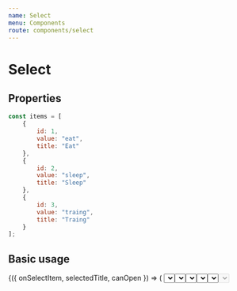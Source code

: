 ```yaml
---
name: Select
menu: Components
route: components/select
---
```



# Select

## Properties

<Props of={Select} />

```javascript
const items = [
    {
        id: 1,
        value: "eat",
        title: "Eat"
    },
    {
        id: 2,
        value: "sleep",
        title: "Sleep"
    },
    {
        id: 3,
        value: "traing",
        title: "Traing"
    }
];
```

## Basic usage

<Playground>
    <SelectWrapper>
        {({ onSelectItem, selectedTitle, canOpen }) => (
            <Select
                selectedTitle={selectedTitle}
                onSelectItem={onSelectItem}
                placeholder="Choose your step"
                items={items}
            />
        )}
    </SelectWrapper>
</Playground>

## Search usage

<Playground>
    <SelectWrapper>
        {({ onSelectItem, onChangeSearch, searchValue, canOpen }) => (
            <Select
                placeholder="Choose your step"
                searchValue={searchValue}
                items={
                    searchValue
                        ? items.filter(
                              ({ title }) =>
                                  title
                                      .toLowerCase()
                                      .search(searchValue.toLowerCase()) !== -1
                          )
                        : []
                }
                onSelectItem={onSelectItem}
                onChangeSearch={onChangeSearch}
                arrow={false}
                canOpen={canOpen}
                label="Search"
                id="333"
            />
        )}
    </SelectWrapper>
</Playground>

## Select item icon left usage

<Playground>
    <SelectWrapper>
        {({ onSelectItem, selectedTitle, canOpen }) => (
            <Select
                placeholder="Choose your step"
                selectedTitle={selectedTitle}
                items={items.map(item => ({
                    title: item.title,
                    value: item.value,
                    id: item.id,
                    leftIcon: (
                        <Metro style={{ width: '24px', height: '24px' }} />
                    )
                }))}
                onSelectItem={onSelectItem}
            />
        )}
    </SelectWrapper>
</Playground>

## Select item right usage

<Playground>
    <SelectWrapper>
        {({ onSelectItem, selectedTitle, canOpen }) => (
            <Select
                placeholder="Choose your step"
                selectedTitle={selectedTitle}
                items={items.map(item => ({
                    title: item.title,
                    value: item.value,
                    id: item.id,
                    rightIcon: (
                        <Arrow style={{ width: '24px', height: '24px' }} />
                    )
                }))}
                onSelectItem={onSelectItem}
            />
        )}
    </SelectWrapper>
</Playground>

## Zero items usage

<Playground>
    <Select
        placeholder="Choose your step"
        items={[]}
        notFoundText="Nothing found"
    />
</Playground>

## Disabled usage

<Playground>
    <SelectWrapper>
        {({ onSelectItem, selectedTitle }) => (
            <Select
                disabled
                selectedTitle={selectedTitle}
                onSelectItem={onSelectItem}
                placeholder="You have no choice"
                items={items}
            />
        )}
    </SelectWrapper>
</Playground>
